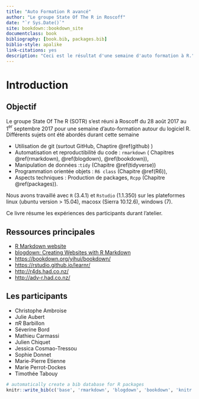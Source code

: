 ```yaml
--- 
title: "Auto Formation R avancé"
author: "Le groupe State Of The R in Roscoff"
date: "`r Sys.Date()`"
site: bookdown::bookdown_site
documentclass: book
bibliography: [book.bib, packages.bib]
biblio-style: apalike
link-citations: yes
description: "Ceci est le résultat d'une semaine d'auto formation à R."
---
```


# Introduction 

## Objectif 

Le groupe State Of The R (SOTR) s'est réuni  à Roscoff du 28 août 2017 au 1$^{\mbox{er}}$ septembre 2017 pour une semaine d'auto-formation autour du logiciel R. Différents sujets ont été abordés durant cette semaine 

  - Utilisation de git (surtout GitHub, Chaptire \@ref(github) ) 
  - Automatisation et reproductibilité du code : ``rmarkdown`` ( Chapitres \@ref(rmarkdown), \@ref(blogdown), \@ref(bookdown)),
  - Manipulation de données :`` tidy`` (Chapitre \@ref(tidyverse))
  - Programmation orientée objets : ``R6 class`` (Chapitre \@ref(R6)),
  - Aspects techniques : Production de packages, ``Rcpp`` (Chapitre \@ref(packages)). 


Nous avons travaillé avec `R` (3.4.1) et  `Rstudio`  (1.1.350) sur les plateformes 
linux (ubuntu version > 15.04), macosx (Sierra 10.12.6), windows (7).

Ce livre résume les expériences des participants durant l'atelier. 

## Ressources principales 

  - [R Markdown website](http://rmarkdown.rstudio.com/)
  - [blogdown: Creating Websites with R Markdown](https://bookdown.org/yihui/blogdown/)
  - [https://bookdown.org/yihui/bookdown/](bookdown: Creating Books with R Markdown)
  - [https://rstudio.github.io/learnr/](Interactive Tutorial with R)
  - [http://r4ds.had.co.nz/](Le livre R for Data Science)
  - [http://adv-r.had.co.nz/](Advanced R)



## Les participants 

  - Christophe Ambroise
  - Julie Aubert
  - $\pi R$ Barbillon
  - Séverine Bord
  - Mathieu Carmassi
  - Julien Chiquet 
  - Jessica Cosmao-Tressou
  - Sophie Donnet 
  - Marie-Pierre Etienne
  - Marie Perrot-Dockes
  - Timothée Tabouy


```r
# automatically create a bib database for R packages
knitr::write_bib(c('base', 'rmarkdown', 'blogdown', 'bookdown', 'knitr', 'devtools', 'tidyverse', 'tidyr', 'dplyr', 'purrr', 'ggplot2', 'R6', 'roxygen2'),file='packages.bib')
```